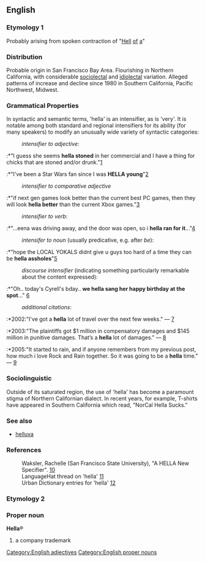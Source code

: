 == English ==
=== Etymology 1 ===
Probably arising from spoken contraction of "[[Hell]] [[of]] [[a]]"

=== Distribution ===

Probable origin in San Francisco Bay Area.  Flourishing in Northern California, with considerable [[sociolectal]] and [[idiolectal]] variation.   Alleged patterns of increase and decline since 1980 in Southern California, Pacific Northwest, Midwest.

=== Grammatical Properties ===
[[Category:English adjectives]]
In syntactic and semantic terms, 'hella' is an intensifier, as is 'very'.  It is notable among both standard and regional intensifiers for its ability (for many speakers) to modify an unusually wide variety of syntactic categories:

:''intensifier to adjective'':

:*"I guess she seems '''hella stoned''' in her commercial and I have a thing for chicks that are stoned and/or drunk."[http://www.davezdyrko.com/babes/120902.html]
:*"I've been a Star Wars fan since I was '''HELLA young'''"[http://www.xanga.com/home.aspx?user=krazychowmein]

:''intensifier to comparative adjective''

:*"if next gen games look better than the current best PC games, then they will look '''hella better''' than the current Xbox games."[http://www.xboxaddict.com/forums/archive/index.php/t-69399.html]

:''intensifier to verb'':

:*"...eena was driving away, and the door was open, so i '''hella ran for it'''..."[http://www.nutang.com/bliss/weblog/covered_in_rain10/&exhume=5]

:''intensifer to noun'' (usually predicative, e.g. after ''be''):

:*"hope the LOCAL YOKALS didnt give u guys too hard of a time they can be '''hella assholes'''"[http://hardcoreforthepeople.com/forum/viewtopic.php?p=23345&sid=a5da5aff2c41b1f07b9c939a4239d46b]

:''discourse intensifier'' (indicating something particularly remarkable about the content expressed):

:*"Oh.. today's Cyrell's bday.. '''we hella sang her happy birthday at the spot'''..." [http://www.xanga.com/home.aspx?user=jtljc_RG]

:''additional citations'':

:*2002:"I've got a '''hella''' lot of travel over the next few weeks." &mdash; [http://www.coffeekid.com/cafetalk/09-19-2002]
:*2003:"The plaintiffs got $1 million in compensatory damages and $145 million in punitive damages.  That’s a '''hella''' lot of damages." &mdash; [http://lawschool.mikeshecket.com/civpro/11-10-03.htm]
:*2005:"It started to rain, and if anyone remembers from my previous post, how much i love Rock and Rain together. So it was going to be a '''hella''' time." &mdash; [http://www.insidepulse.com/ubbthreads/showflat.php?Cat=&Number=49998&Main=36997]

=== Sociolinguistic ===

Outside of its saturated region, the use of 'hella' has become a paramount stigma of Northern Californian dialect.  In recent years, for example, T-shirts have appeared in Southern California which read, "NorCal Hella Sucks."

=== See also ===
* [[helluva]]

=== References ===

:Waksler, Rachelle (San Francisco State University), "A HELLA New Specifier". [http://ling.ucsc.edu/Jorge/waksler.html]
:LanguageHat thread on 'hella' [http://www.languagehat.com/archives/000541.php]
:Urban Dictionary entries for 'hella' [http://www.urbandictionary.com/define.php?term=hella]

=== Etymology 2 ===
{{etystub}}
=== Proper noun ===
[[Category:English proper nouns]]
'''Hella'''&reg;
# a company trademark